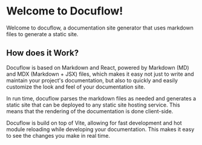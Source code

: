 # Welcome to Docuflow!

Welcome to docuflow, a documentation site generator that uses markdown files to generate a static site.

## How does it Work?

Docuflow is based on Markdown and React, powered by Markdown (MD) and MDX (Markdown + JSX) files, which makes it easy not just to write and maintain your project's documentation,
but also to quickly and easily customize the look and feel of your documentation site.

In run time, docuflow parses the markdown files as needed and generates a static site that can be deployed to any static site hosting service. This means that the rendering of
the documentation is done client-side.

Docuflow is build on top of Vite, allowing for fast development and hot module reloading while developing your documentation. This makes it easy to see the changes you make in real time.